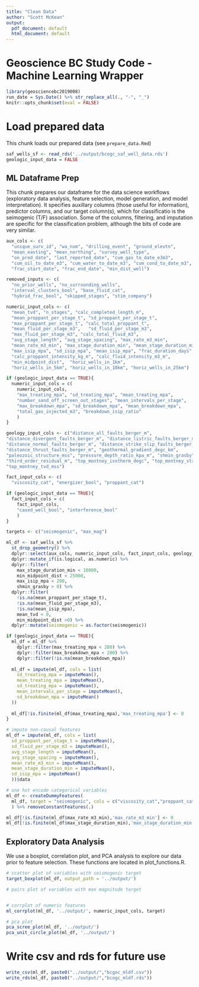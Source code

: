 ```yaml
---
title: "Clean Data"
author: "Scott McKean"
output:
  pdf_document: default
  html_document: default
---
```


# Geoscience BC Study Code - Machine Learning Wrapper

```r
library(geosciencebc2019008)
run_date = Sys.Date() %>% str_replace_all(., "-", "_")
knitr::opts_chunk$set(eval = FALSE)
```

# Load prepared data

This chunk loads our prepared data (see `prepare_data.Rmd`)

```R
saf_wells_sf <- read_rds('../output/bcogc_saf_well_data.rds')
geologic_input_data = FALSE
```

## ML Dataframe Prep

This chunk prepares our dataframe for the data science workflows (exploratory
data analysis, feature selection, model generation, and model interpretation). 
It specifies auxillary columns (those useful for information), predictor columns, 
and our target column(s), which for classificatio is the seimogenic (T/F)
association. Some of the columns, filtering, and imputation are specific for the 
classification problem, although the bits of code are very similar.

```r
aux_cols <- c(
  "unique_surv_id", "wa_num", "drilling_event", "ground_elevtn",
  "mean_easting", "mean_northing", "survey_well_type", 
  "on_prod_date", "last_reported_date", "cum_gas_to_date_e3m3", 
  "cum_oil_to_date_m3", "cum_water_to_date_m3", "cum_cond_to_date_m3",
  "frac_start_date", "frac_end_date", "min_dist_well")

removed_inputs <- c(
  "no_prior_wells", "no_surrounding_wells",
  "interval_clusters_bool", "base_fluid_cat",
  "hybrid_frac_bool", "skipped_stages", "stim_company")

numeric_input_cols <- c(
  "mean_tvd", "n_stages", "calc_completed_length_m",
  "mean_proppant_per_stage_t", "sd_proppant_per_stage_t", 
  "max_proppant_per_stage_t", "calc_total_proppant_t", 
  "mean_fluid_per_stage_m3",   "sd_fluid_per_stage_m3", 
  "max_fluid_per_stage_m3", "calc_total_fluid_m3",
  "avg_stage_length", "avg_stage_spacing", "max_rate_m3_min", 
  "mean_rate_m3_min", "max_stage_duration_min", "mean_stage_duration_min",
  "max_isip_mpa", "sd_isip_mpa", "mean_isip_mpa", "frac_duration_days", 
  "calc_proppant_intensity_kg_m", "calc_fluid_intensity_m3_m", 
  "min_midpoint_dist",  "horiz_wells_in_1km", 
  "horiz_wells_in_5km", "horiz_wells_in_10km", "horiz_wells_in_25km")

if (geologic_input_data == TRUE){
  numeric_input_cols = c(
    numeric_input_cols, 
    "max_treating_mpa", "sd_treating_mpa", "mean_treating_mpa",
    "number_sand_off_screen_out_stages", "mean_intervals_per_stage",
    "max_breakdown_mpa", "sd_breakdown_mpa", "mean_breakdown_mpa", 
    "total_gas_injected_m3", "breakdown_isip_ratio"
    )
}

geology_input_cols <- c("distance_all_faults_berger_m",
"distance_divergent_faults_berger_m", "distance_listric_faults_berger_m", 
"distance_normal_faults_berger_m", "distance_strike_slip_faults_berger_m", 
"distance_thrust_faults_berger_m", "geothermal_gradient_degc_km", 
"paleozoic_structure_mss", "pressure_depth_ratio_kpa_m", "shmin_grasby", 
"third_order_residual_m", "top_montney_isotherm_degc", "top_montney_structure_mss", 
"top_montney_tvd_mss")

fact_input_cols <- c(
  "viscosity_cat", "energizer_bool", "proppant_cat")

if (geologic_input_data == TRUE){
  fact_input_cols = c(
    fact_input_cols, 
    "cased_well_bool", "interference_bool"
    )
}

targets <- c("seismogenic", "max_mag")

ml_df <- saf_wells_sf %>%
  st_drop_geometry() %>% 
  dplyr::select(aux_cols, numeric_input_cols, fact_input_cols, geology_input_cols, targets) %>%
  dplyr::mutate_if(is.logical, as.numeric) %>%
  dplyr::filter(
    max_stage_duration_min < 10000,
    min_midpoint_dist < 25000,
    max_isip_mpa < 200,
    shmin_grasby > 0) %>%
  dplyr::filter(
    !is.na(mean_proppant_per_stage_t),
    !is.na(mean_fluid_per_stage_m3),
    !is.na(mean_isip_mpa),
    mean_tvd < 0,
    min_midpoint_dist >0) %>%
  dplyr::mutate(seismogenic = as.factor(seismogenic))

if (geologic_input_data == TRUE){
  ml_df = ml_df %>%
    dplyr::filter(max_treating_mpa < 200) %>%
    dplyr::filter(max_breakdown_mpa < 200) %>%
    dplyr::filter(!is.na(mean_breakdown_mpa))
  
  ml_df = impute(ml_df, cols = list(
    sd_treating_mpa = imputeMean(),
    mean_treating_mpa = imputeMean(),
    sd_treating_mpa = imputeMean(),
    mean_intervals_per_stage = imputeMean(),
    sd_breakdown_mpa = imputeMean()
  ))
  
  ml_df[!is.finite(ml_df$max_treating_mpa),'max_treating_mpa'] <- 0
}

# impute non-causal features
ml_df = impute(ml_df, cols = list(
  sd_proppant_per_stage_t = imputeMean(),
  sd_fluid_per_stage_m3 = imputeMean(),
  avg_stage_length = imputeMean(),
  avg_stage_spacing = imputeMean(),
  mean_rate_m3_min = imputeMean(),
  mean_stage_duration_min = imputeMean(),
  sd_isip_mpa = imputeMean()
  ))$data

# one hot encode categorical variables
ml_df <- createDummyFeatures(
  ml_df, target = "seismogenic", cols = c("viscosity_cat","proppant_cat")
  ) %>% removeConstantFeatures(.)

ml_df[!is.finite(ml_df$max_rate_m3_min),'max_rate_m3_min'] <- 0
ml_df[!is.finite(ml_df$max_stage_duration_min),'max_stage_duration_min'] <- 0
```

## Exploratory Data Analysis

We use a boxplot, correlation plot, and PCA analysis to explore our data prior
to feature selection. These functions are located in plot_functions.R. 

```r
# scatter plot of variables with seismogenic target
target_boxplot(ml_df, output_path = '../output/')

# pairs plot of variables with max magnitude target


# corrplot of numeric features
ml_corrplot(ml_df, '../output/', numeric_input_cols, target)

# pca plot
pca_scree_plot(ml_df, '../output/')
pca_unit_circle_plot(ml_df, '../output/')
```

# Write csv and rds for future use

```r
write_csv(ml_df, paste0("../output/","bcgoc_mldf.csv"))
write_rds(ml_df, paste0("../output/","bcogc_mldf.rds"))
```